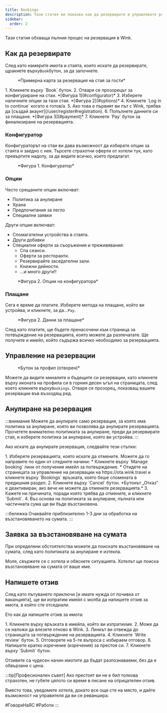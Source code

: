 ```yaml
---
title: Bookings
description: Тази статия ви показва как да резервирате и управлявате резервациите си в Wink
sidebar:
  order: 2
---
```


Тази статия обхваща пълния процес на резервация в Wink.

## Как да резервирате

След като намерите имота и стаята, които искате да резервирате, щракнете върху`Book`бутон, за да започнете.

<figure>
  <CloudinaryImage width="350" height="819" resize="scale" quality="best" alt="Карта за резервация на стая за гости" src="academy/guest-room-card" errorImage="noimage_opaque_nyrtl0.png" />

  <figcaption>*Примерна карта за резервация на стая за гости*</figcaption>
</figure>


<Steps>
  1. Кликнете върху `Book` бутон.
  2. Отваря се прозорецът за конфигуриране на стаи. *[Фигура 1](#configurator)*
  3. Изберете наличните опции за тази стая. *[Фигура 2](#options)*
  4. Кликнете `Log in to continue` когато е готов/а.
  5. Ако това е първият ви път с Wink, трябва да [създай акаунт](/user/register#registration).
  6. Попълнете данните си за плащане. *[Фигура 3](#payment)*
  7. Кликнете `Pay` бутон за финализиране на резервацията.
</Steps>


### Конфигуратор

Конфигураторът на стаи ви дава възможност да избирате опции за стаята и заедно с нея.
Търсете страхотни оферти от хотели тук, като превъртите надолу, за да видите всичко, което предлагат.

<figure>
  <CloudinaryImage width="700" height="1176" resize="scale" quality="best" alt="Конфигуратор на стаи" src="academy/room-configurator-1" errorImage="noimage_opaque_nyrtl0.png" />

  <figcaption>*Фигура 1. Конфигуратор*</figcaption>
</figure>


### Опции

Често срещаните опции включват:

* Политика за анулиране
* Храна
* Предпочитания за легло
* Специални заявки

Други опции включват:

* Спомагателни устройства в стаята.
* Други добавки
* Специални оферти за съоръжения и преживявания:
  * Спа сеанси.
  * Оферти за ресторанти.
  * Резервирайте заседателни зали.
  * Книжни дейности.
  * ...и много други!!

<figure>
  <CloudinaryImage width="700" height="1176" resize="scale" quality="best" alt="Конфигуратор на стаи" src="academy/room-configurator-2" errorImage="noimage_opaque_nyrtl0.png" />

  <figcaption>*Фигура 2. Опции на конфигуратора*</figcaption>
</figure>


### Плащане

Сега е време да платите. Изберете метода на плащане, който ви устройва, и кликнете, за да...`Pay`.

<figure>
  <CloudinaryImage width="700" height="1141" resize="scale" quality="best" alt="Данни за плащане" src="academy/payment-modal" errorImage="noimage_opaque_nyrtl0.png" />

  <figcaption>*Фигура 2. Данни за плащане*</figcaption>
</figure>


След като платите, ще бъдете пренасочени към страница за потвърждение на резервацията, която можете да разпечатате.
Ще получите и имейл, който съдържа всичко необходимо за резервацията.

## Управление на резервации

<figure>
  <CloudinaryImage width="350" height="404" resize="scale" quality="best" alt="Бутон за акаунт при удостоверяване" src="academy/account-button-auth-open" errorImage="noimage_opaque_nyrtl0.png" />

  <figcaption>*Бутон за профил (отворен)*</figcaption>
</figure>


Можете да видите миналите и бъдещите си резервации, като кликнете върху иконата на профила си в горния десен ъгъл на страницата, след което кликнете върху`Bookings`.
Отваря се прозорец, показващ вашите резервации във възходящ ред.

## Анулиране на резервация

:::внимание
Можете да анулирате само резервация, за която има политика за анулиране, която ви позволява да анулирате резервацията. Прочетете внимателно политиката за анулиране, преди да резервирате стая, и изберете политика за анулиране, която ви устройва. :::

Ако искате да анулирате резервация, следвайте тези стъпки:

<Steps>
  1. Изберете резервацията, която искате да отмените. Можете да го направите по един от следните начини:
     * Кликнете върху `Manage booking` линк от получения имейл за потвърждение.
     * Отидете на страницата за управление на резервации на https://ota.wink.travel и кликнете върху `Bookings` връзката, която беше спомената в предишния раздел.
  2. Кликнете върху `Cancel` бутон. *Бутонът „Отказ“ е деактивиран, ако вече не можете да отмените резервацията.*
  3. Кажете ни причината, поради която трябва да отмените, и кликнете `Submit`.
  4. Въз основа на политиката за анулиране, пълната или частичната сума ще ви бъде възстановена.
</Steps>


:::бележка
Очаквайте приблизително 1-3 дни за обработка на възстановяването на сумата.
:::

## Заявка за възстановяване на сумата

При определени обстоятелства можете да поискате възстановяване на сумата, след като политиката за анулиране е изтекла.

Моля, свържете се с хотела и обяснете ситуацията. Хотелът ще поиска възстановяване на сумата от ваше име.

## Напишете отзив

След като пътуването приключи \[и имате нужда от почивка от ваканцията], ще ви изпратим имейл с молба да напишете отзив за имота, в който сте отседнали.

Ето как да напишете отзив за имота:

<Steps>
  1. Кликнете върху връзката в имейла, който ви изпратихме.
  2. Може да се наложи да влезете отново в Wink.
  3. Линкът ви отвежда до страницата за потвърждение на резервацията.
  4. Кликнете `Write review` бутон.
  5. Отговорете на 5-те въпроса с избираем отговор.
  6. Напишете кратко изречение (изречения) за престоя си.
  7. Кликнете върху `Submit` бутон.
</Steps>


Отзивите са чудесен начин имотите да бъдат разпознаваеми, без да е обвързани с цена.

:::tip\[Професионален съвет]
Ако престоят ви не е бил толкова страхотен, не губете цялото си време в писане на отрицателен отзив.

Вместо това, уведомете хотела, докато все още сте на място, и дайте възможност на управителя да ви се реваншира.

\#ГовориНаЯС #Работи
:::

